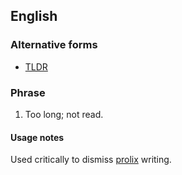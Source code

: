 ==English==

===Alternative forms===
* [[TLDR]]

===Phrase===
{{en-phrase}}

# {{lb|en|initialism}} Too long; not read.

====Usage notes====
Used critically to dismiss [[prolix]] writing.
